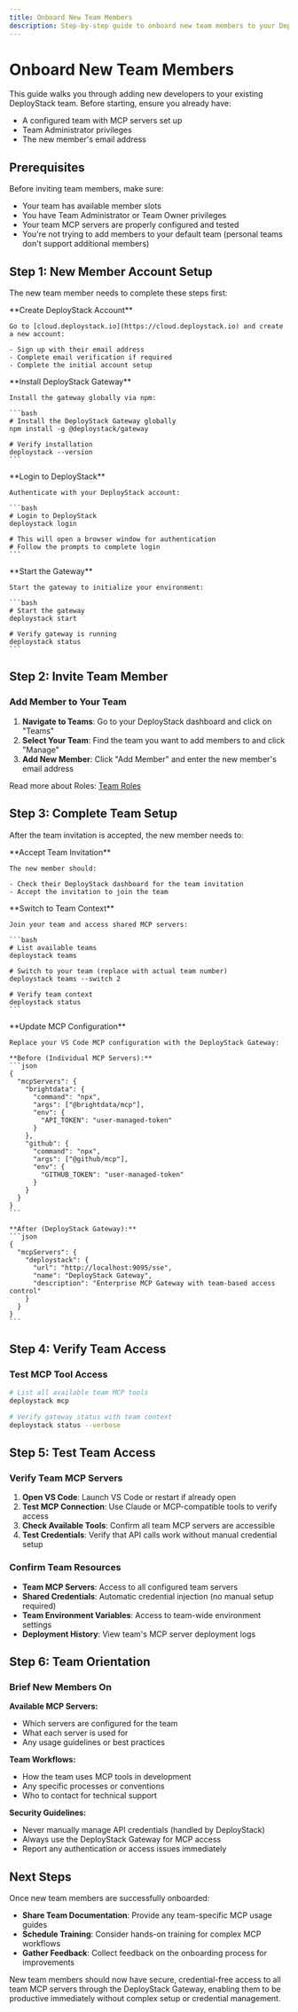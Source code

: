 ```yaml
---
title: Onboard New Team Members
description: Step-by-step guide to onboard new team members to your DeployStack team and MCP server environment.
---
```



# Onboard New Team Members

This guide walks you through adding new developers to your existing DeployStack team. Before starting, ensure you already have:

- A configured team with MCP servers set up
- Team Administrator privileges
- The new member's email address

## Prerequisites

Before inviting team members, make sure:

- Your team has available member slots
- You have Team Administrator or Team Owner privileges
- Your team MCP servers are properly configured and tested
- You're not trying to add members to your default team (personal teams don't support additional members)

## Step 1: New Member Account Setup

The new team member needs to complete these steps first:

<Steps>
  <Step>
    **Create DeployStack Account**
    
    Go to [cloud.deploystack.io](https://cloud.deploystack.io) and create a new account:
    
    - Sign up with their email address
    - Complete email verification if required
    - Complete the initial account setup
  </Step>
  
  <Step>
    **Install DeployStack Gateway**
    
    Install the gateway globally via npm:
    
    ```bash
    # Install the DeployStack Gateway globally
    npm install -g @deploystack/gateway
    
    # Verify installation
    deploystack --version
    ```
  </Step>
  
  <Step>
    **Login to DeployStack**
    
    Authenticate with your DeployStack account:
    
    ```bash
    # Login to DeployStack
    deploystack login
    
    # This will open a browser window for authentication
    # Follow the prompts to complete login
    ```
  </Step>
  
  <Step>
    **Start the Gateway**
    
    Start the gateway to initialize your environment:
    
    ```bash
    # Start the gateway
    deploystack start
    
    # Verify gateway is running
    deploystack status
    ```
  </Step>
</Steps>

## Step 2: Invite Team Member

### Add Member to Your Team

1. **Navigate to Teams**: Go to your DeployStack dashboard and click on "Teams"
2. **Select Your Team**: Find the team you want to add members to and click "Manage"
3. **Add New Member**: Click "Add Member" and enter the new member's email address

Read more about Roles: [Team Roles](/roles)

## Step 3: Complete Team Setup

After the team invitation is accepted, the new member needs to:

<Steps>
  <Step>
    **Accept Team Invitation**
    
    The new member should:
    
    - Check their DeployStack dashboard for the team invitation
    - Accept the invitation to join the team
  </Step>
  
  <Step>
    **Switch to Team Context**
    
    Join your team and access shared MCP servers:
    
    ```bash
    # List available teams
    deploystack teams
    
    # Switch to your team (replace with actual team number)
    deploystack teams --switch 2
    
    # Verify team context
    deploystack status
    ```
  </Step>
  
  <Step>
    **Update MCP Configuration**
    
    Replace your VS Code MCP configuration with the DeployStack Gateway:
    
    **Before (Individual MCP Servers):**
    ```json
    {
      "mcpServers": {
        "brightdata": {
          "command": "npx",
          "args": ["@brightdata/mcp"],
          "env": {
            "API_TOKEN": "user-managed-token"
          }
        },
        "github": {
          "command": "npx",
          "args": ["@github/mcp"],
          "env": {
            "GITHUB_TOKEN": "user-managed-token"
          }
        }
      }
    }
    ```
    
    **After (DeployStack Gateway):**
    ```json
    {
      "mcpServers": {
        "deploystack": {
          "url": "http://localhost:9095/sse",
          "name": "DeployStack Gateway",
          "description": "Enterprise MCP Gateway with team-based access control"
        }
      }
    }
    ```
  </Step>
</Steps>

## Step 4: Verify Team Access

### Test MCP Tool Access

```bash
# List all available team MCP tools
deploystack mcp

# Verify gateway status with team context
deploystack status --verbose
```

## Step 5: Test Team Access

### Verify Team MCP Servers

1. **Open VS Code**: Launch VS Code or restart if already open
2. **Test MCP Connection**: Use Claude or MCP-compatible tools to verify access
3. **Check Available Tools**: Confirm all team MCP servers are accessible
4. **Test Credentials**: Verify that API calls work without manual credential setup

### Confirm Team Resources

- **Team MCP Servers**: Access to all configured team servers
- **Shared Credentials**: Automatic credential injection (no manual setup required)
- **Team Environment Variables**: Access to team-wide environment settings
- **Deployment History**: View team's MCP server deployment logs

## Step 6: Team Orientation

### Brief New Members On

**Available MCP Servers:**
- Which servers are configured for the team
- What each server is used for
- Any usage guidelines or best practices

**Team Workflows:**
- How the team uses MCP tools in development
- Any specific processes or conventions
- Who to contact for technical support

**Security Guidelines:**
- Never manually manage API credentials (handled by DeployStack)
- Always use the DeployStack Gateway for MCP access
- Report any authentication or access issues immediately

## Next Steps

Once new team members are successfully onboarded:

- **Share Team Documentation**: Provide any team-specific MCP usage guides
- **Schedule Training**: Consider hands-on training for complex MCP workflows
- **Gather Feedback**: Collect feedback on the onboarding process for improvements

New team members should now have secure, credential-free access to all team MCP servers through the DeployStack Gateway, enabling them to be productive immediately without complex setup or credential management.
